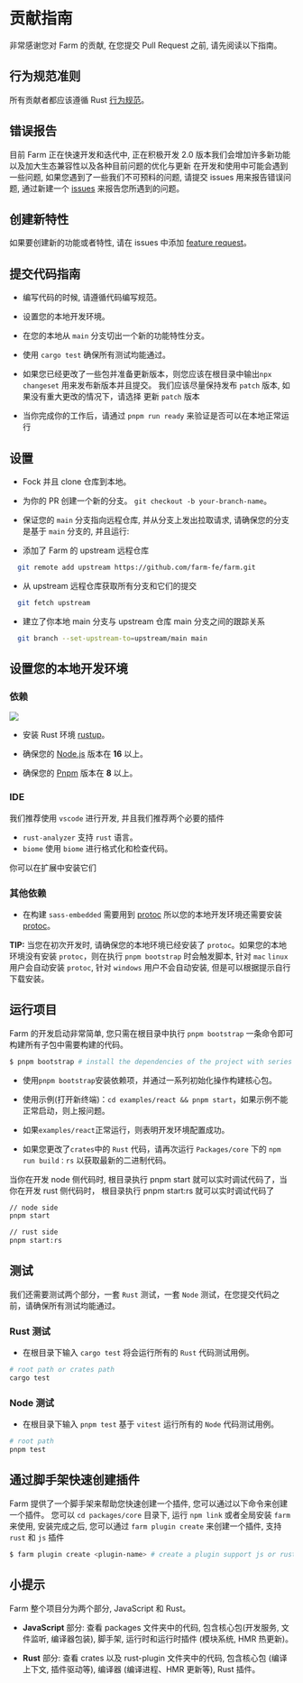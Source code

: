 # 贡献指南

非常感谢您对 Farm 的贡献, 在您提交 Pull Request 之前, 请先阅读以下指南。

## 行为规范准则

所有贡献者都应该遵循 Rust [行为规范](https://www.rust-lang.org/policies/code-of-conduct)。

## 错误报告

目前 Farm 正在快速开发和迭代中, 正在积极开发 2.0 版本我们会增加许多新功能以及加大生态兼容性以及各种目前问题的优化与更新 在开发和使用中可能会遇到一些问题, 如果您遇到了一些我们不可预料的问题, 请提交 issues 用来报告错误问题, 通过新建一个 [issues](https://github.com/farm-fe/farm/issues/new/choose) 来报告您所遇到的问题。

## 创建新特性

如果要创建新的功能或者特性, 请在 issues 中添加 [feature request](https://github.com/farm-fe/farm/issues/new/choose)。

## 提交代码指南

- 编写代码的时候, 请遵循代码编写规范。
  
- 设置您的本地开发环境。
  
- 在您的本地从 `main` 分支切出一个新的功能特性分支。
  
- 使用 `cargo test` 确保所有测试均能通过。

- 如果您已经更改了一些包并准备更新版本，则您应该在根目录中输出`npx changeset` 用来发布新版本并且提交。 我们应该尽量保持发布 `patch` 版本, 如果没有重大更改的情况下，请选择 更新 `patch` 版本

- 当你完成你的工作后，请通过 `pnpm run ready` 来验证是否可以在本地正常运行

## 设置

- Fock 并且 clone 仓库到本地。

- 为你的 PR 创建一个新的分支。 `git checkout -b your-branch-name`。

- 保证您的 `main` 分支指向远程仓库, 并从分支上发出拉取请求, 请确保您的分支是基于 `main` 分支的, 并且运行:


- 添加了 Farm 的 upstream 远程仓库
```bash
  git remote add upstream https://github.com/farm-fe/farm.git
```

- 从 upstream 远程仓库获取所有分支和它们的提交
```bash
  git fetch upstream
```

- 建立了你本地 main 分支与 upstream 仓库 main 分支之间的跟踪关系
```bash
  git branch --set-upstream-to=upstream/main main
```

## 设置您的本地开发环境

### 依赖

<img src="https://github.com/user-attachments/assets/f7ce7d67-542b-41c8-a432-205c9a01c33b" />

- 安装 Rust 环境 [rustup](https://www.rust-lang.org/tools/install)。

- 确保您的 [Node.js](https://nodejs.org) 版本在 **16** 以上。

- 确保您的 [Pnpm](https://pnpm.io) 版本在 **8** 以上。

### IDE

我们推荐使用 `vscode` 进行开发, 并且我们推荐两个必要的插件

- `rust-analyzer` 支持 `rust` 语言。
- `biome` 使用 `biome` 进行格式化和检查代码。

你可以在扩展中安装它们

### 其他依赖

- 在构建 `sass-embedded` 需要用到 [protoc](https://grpc.io/docs/protoc-installation/) 所以您的本地开发环境还需要安装 [protoc](https://grpc.io/docs/protoc-installation/)。

**TIP:** 当您在初次开发时, 请确保您的本地环境已经安装了 `protoc`。如果您的本地环境没有安装 `protoc`，则在执行 `pnpm bootstrap` 时会触发脚本, 针对 `mac` `linux` 用户会自动安装 `protoc`, 针对 `windows` 用户不会自动安装, 但是可以根据提示自行下载安装。

## 运行项目

Farm 的开发启动非常简单, 您只需在根目录中执行 `pnpm bootstrap` 一条命令即可构建所有子包中需要构建的代码。

```bash
$ pnpm bootstrap # install the dependencies of the project with series of initialization operations.
```

- 使用`pnpm bootstrap`安装依赖项，并通过一系列初始化操作构建核心包。

- 使用示例(打开新终端)：`cd examples/react && pnpm start`，如果示例不能正常启动，则上报问题。

- 如果`examples/react`正常运行，则表明开发环境配置成功。

- 如果您更改了`crates`中的 `Rust` 代码，请再次运行 `Packages/core` 下的 `npm run build：rs` 以获取最新的二进制代码。

当你在开发 node 侧代码时, 根目录执行 pnpm start 就可以实时调试代码了，当你在开发 rust 侧代码时， 根目录执行 pnpm start:rs 就可以实时调试代码了

```bash
// node side
pnpm start

// rust side
pnpm start:rs
```

## 测试

我们还需要测试两个部分，一套 `Rust` 测试，一套 `Node` 测试，在您提交代码之前，请确保所有测试均能通过。

### Rust 测试

- 在根目录下输入 `cargo test` 将会运行所有的 `Rust` 代码测试用例。

```sh
# root path or crates path
cargo test
```

### Node 测试

- 在根目录下输入 `pnpm test` 基于 `vitest` 运行所有的 `Node` 代码测试用例。

```sh
# root path
pnpm test
```

## 通过脚手架快速创建插件

Farm 提供了一个脚手架来帮助您快速创建一个插件, 您可以通过以下命令来创建一个插件。
您可以 `cd packages/core` 目录下, 运行 `npm link` 或者全局安装 `farm` 来使用,
安装完成之后, 您可以通过 `farm plugin create` 来创建一个插件, 支持 `rust` 和 `js` 插件

```bash
$ farm plugin create <plugin-name> # create a plugin support js or rust
```

## 小提示

Farm 整个项目分为两个部分, JavaScript 和 Rust。

- **JavaScript** 部分: 查看 packages 文件夹中的代码, 包含核心包(开发服务, 文件监听, 编译器包装), 脚手架, 运行时和运行时插件 (模块系统, HMR 热更新)。
  
- **Rust** 部分: 查看 crates 以及 rust-plugin 文件夹中的代码, 包含核心包 (编译上下文, 插件驱动等), 编译器 (编译进程、HMR 更新等), Rust 插件。
